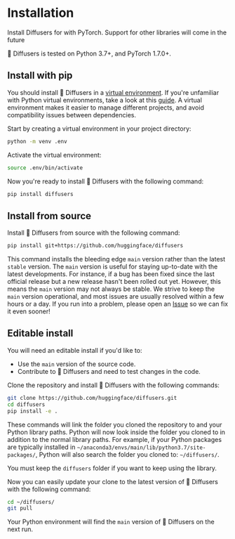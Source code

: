 <!--Copyright 2022 The HuggingFace Team. All rights reserved.

Licensed under the Apache License, Version 2.0 (the "License"); you may not use this file except in compliance with
the License. You may obtain a copy of the License at

http://www.apache.org/licenses/LICENSE-2.0

Unless required by applicable law or agreed to in writing, software distributed under the License is distributed on
an "AS IS" BASIS, WITHOUT WARRANTIES OR CONDITIONS OF ANY KIND, either express or implied. See the License for the
specific language governing permissions and limitations under the License.
-->

# Installation

Install Diffusers for with PyTorch. Support for other libraries will come in the future

🤗 Diffusers is tested on Python 3.7+, and PyTorch 1.7.0+.

## Install with pip

You should install 🤗 Diffusers in a [virtual environment](https://docs.python.org/3/library/venv.html).
If you're unfamiliar with Python virtual environments, take a look at this [guide](https://packaging.python.org/guides/installing-using-pip-and-virtual-environments/).
A virtual environment makes it easier to manage different projects, and avoid compatibility issues between dependencies.

Start by creating a virtual environment in your project directory:

```bash
python -m venv .env
```

Activate the virtual environment:

```bash
source .env/bin/activate
```

Now you're ready to install 🤗 Diffusers with the following command:

```bash
pip install diffusers
```

## Install from source

Install 🤗 Diffusers from source with the following command:

```bash
pip install git+https://github.com/huggingface/diffusers
```

This command installs the bleeding edge `main` version rather than the latest `stable` version.
The `main` version is useful for staying up-to-date with the latest developments.
For instance, if a bug has been fixed since the last official release but a new release hasn't been rolled out yet.
However, this means the `main` version may not always be stable.
We strive to keep the `main` version operational, and most issues are usually resolved within a few hours or a day.
If you run into a problem, please open an [Issue](https://github.com/huggingface/transformers/issues) so we can fix it even sooner!

## Editable install

You will need an editable install if you'd like to:

* Use the `main` version of the source code.
* Contribute to 🤗 Diffusers and need to test changes in the code.

Clone the repository and install 🤗 Diffusers with the following commands:

```bash
git clone https://github.com/huggingface/diffusers.git
cd diffusers
pip install -e .
```

These commands will link the folder you cloned the repository to and your Python library paths.
Python will now look inside the folder you cloned to in addition to the normal library paths.
For example, if your Python packages are typically installed in `~/anaconda3/envs/main/lib/python3.7/site-packages/`, Python will also search the folder you cloned to: `~/diffusers/`.

<Tip warning={true}>

You must keep the `diffusers` folder if you want to keep using the library.

</Tip>

Now you can easily update your clone to the latest version of 🤗 Diffusers with the following command:

```bash
cd ~/diffusers/
git pull
```

Your Python environment will find the `main` version of 🤗 Diffusers on the next run.
